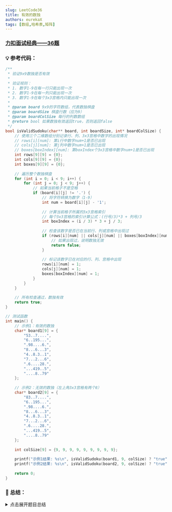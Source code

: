 ```yaml
---
slug: LeetCode36
title: 有效的数独
authors: eurekaX
tags: [数组,哈希表,矩阵]
---
```



### <B2>[力扣面试经典——36题](https://leetcode.cn/problems/valid-sudoku/description/?envType=study-plan-v2&envId=top-interview-150 "力扣")</B2>

<!-- truncate -->


### 💡 参考代码：

```c
/**
 * 验证9x9数独是否有效
 * 
 * 验证规则：
 * 1. 数字1-9在每一行只能出现一次
 * 2. 数字1-9在每一列只能出现一次
 * 3. 数字1-9在每个3x3宫格内只能出现一次
 * 
 * @param board 9x9的字符数组，代表数独棋盘
 * @param boardSize 棋盘行数（应为9）
 * @param boardColSize 每行的列数数组
 * @return bool 如果数独有效返回true，否则返回false
 */
bool isValidSudoku(char** board, int boardSize, int* boardColSize) {
    // 使用三个二维数组分别记录行、列、3x3宫格中数字的出现情况
    // rows[i][num]: 第i行中数字num+1是否已出现
    // cols[j][num]: 第j列中数字num+1是否已出现
    // boxes[boxIndex][num]: 第boxIndex个3x3宫格中数字num+1是否已出现
    int rows[9][9] = {0};
    int cols[9][9] = {0};
    int boxes[9][9] = {0};
    
    // 遍历整个数独棋盘
    for (int i = 0; i < 9; i++) {
        for (int j = 0; j < 9; j++) {
            // 如果当前格子不是空格
            if (board[i][j] != '.') {
                // 将字符转换为数字（1-9）
                int num = board[i][j] - '1';
                
                // 计算当前格子所属的3x3宫格索引
                // 每个3x3宫格的索引计算公式：(行号/3)*3 + 列号/3
                int boxIndex = (i / 3) * 3 + j / 3;
                
                // 检查该数字是否已在当前行、列或宫格中出现过
                if (rows[i][num] || cols[j][num] || boxes[boxIndex][num]) {
                    // 如果出现过，说明数独无效
                    return false;
                }
                
                // 标记该数字已在对应的行、列、宫格中出现
                rows[i][num] = 1;
                cols[j][num] = 1;
                boxes[boxIndex][num] = 1;
            }
        }
    }
    
    // 所有检查通过，数独有效
    return true;
}

// 测试函数
int main() {
    // 示例1：有效的数独
    char* board1[9] = {
        "53..7....",
        "6..195...",
        ".98....6.",
        "8...6...3",
        "4..8.3..1",
        "7...2...6",
        ".6....28.",
        "...419..5",
        "....8..79"
    };
    
    // 示例2：无效的数独（左上角3x3宫格有两个8）
    char* board2[9] = {
        "83..7....",
        "6..195...",
        ".98....6.",
        "8...6...3",
        "4..8.3..1",
        "7...2...6",
        ".6....28.",
        "...419..5",
        "....8..79"
    };
    
    int colSize[9] = {9, 9, 9, 9, 9, 9, 9, 9, 9};
    
    printf("示例1结果: %s\n", isValidSudoku(board1, 9, colSize) ? "true" : "false");
    printf("示例2结果: %s\n", isValidSudoku(board2, 9, colSize) ? "true" : "false");
    
    return 0;
}
```

### 📖 总结：

<details>
<summary>点击展开题目总结</summary>
🤔 有效的数独
1️⃣ 题目核心信息
🎯 功能描述：验证一个9x9的数独棋盘是否符合数独规则，即每行、每列和每个3x3宫格内数字1-9都不能重复出现。

📥 输入输出：

输入：char** board - 9x9的字符数组，代表数独棋盘；.表示空格
输出：bool - 如果数独有效返回true，否则返回false
2️⃣ 实现原理
💡 核心思路：使用哈希表思想，通过三个二维数组分别记录每行、每列和每个3x3宫格中数字的出现情况，一次遍历完成所有检查。

📋 实现步骤：

创建三个二维数组分别记录行、列、宫格中数字出现情况
遍历整个9x9棋盘
对于非空格的数字，计算其在行、列、宫格中的索引
检查该数字是否已在对应位置出现过，如出现则返回false
标记该数字在对应位置已出现
遍历完成未发现冲突则返回true
3️⃣ 关键点解析
🎯 代码技巧
宫格索引计算：使用(i / 3) * 3 + j / 3公式将9x9棋盘映射到9个3x3宫格
状态记录：使用二维数组作为哈希表记录数字出现状态，避免重复搜索
一次遍历：同时检查行、列、宫格三个维度，提高效率
4️⃣ 使用场景
✅ 适用情况：
数独游戏验证
9x9网格数据唯一性检查
类似规则的二维数组验证问题
⚠️ 前提条件：
输入必须是9x9的二维数组
数组元素只能是数字字符'1'-'9'或空格字符'.'
5️⃣ 复杂度分析
⏱️ 时间复杂度：O(1) - 固定遍历81个格子，由于棋盘大小固定为9x9

💾 空间复杂度：O(1) - 使用固定大小的三个9x9数组存储状态

6️⃣ 注意事项
🚩 边界情况：
空格字符.的处理
棋盘边界（第0行/列和第8行/列）
宫格边界交叉点
💥 易错点：
宫格索引计算错误
字符到数字的转换错误（忘记减去'1'）
状态标记和检查顺序错误
忘记处理空格字符导致将其当作数字处理
</details>
